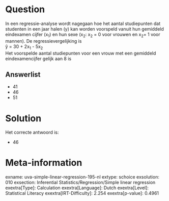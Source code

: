 Question
========

In een regressie-analyse wordt nagegaan hoe het aantal studiepunten dat
studenten in een jaar halen (y) kan worden voorspeld vanuit hun
gemiddeld eindexamen cijfer (x~1~) en hun sexe (x~2~: x~2~ = 0 voor
vrouwen en x~2~= 1 voor mannen). De regressievergelijking is\
ŷ = 30 + 2x~1~ - 5x~2~\
Het voorspelde aantal studiepunten voor een vrouw met een gemiddeld
eindexamencijfer gelijk aan 8 is

Answerlist
----------

* 41
* 46
* 51

Solution
========

Het correcte antwoord is: 

* 46

Meta-information
================
exname: uva-simple-linear-regression-195-nl
extype: schoice
exsolution: 010
exsection: Inferential Statistics/Regression/Simple linear regression
exextra[Type]: Calculation
exextra[Language]: Dutch
exextra[Level]: Statistical Literacy
exextra[IRT-Difficulty]: 2.254
exextra[p-value]: 0.4961
